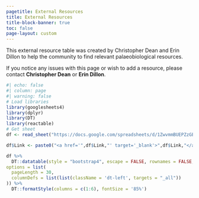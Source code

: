 ```yaml
---
pagetitle: External Resources
title: External Resources
title-block-banner: true
toc: false
page-layout: custom
---
```


::: {.grid .justify}

::: {.g-col-2}

:::

::: {.g-col-8}

This external resource table was created by Christopher Dean and Erin Dillon to help the community to find relevant palaeobiological resources.

If you notice any issues with this page or wish to add a resource, please contact <a href="mailto:christopherdaviddean@gmail.com" style="text-decoration: none" target="_blank">**Christopher Dean**</a> or <a href="mailto:emdillon23@gmail.com" style="text-decoration: none" target="_blank">**Erin Dillon**</a>.

```r
#| echo: false
#| column: page
#| warning: false
# Load libraries
library(googlesheets4)
library(dplyr)
library(DT)
library(reactable)
# Get sheet
df <- read_sheet("https://docs.google.com/spreadsheets/d/1ZwvmmBUEPZzGEcdE-ZWYPDGkafYcfSQkYwue9cQ_x9c/edit?usp=share_link")

df$Link <- paste0("<a href='",df$Link,"' target='_blank'>",df$Link,"</a>")

df %>%
  DT::datatable(style = "bootstrap4", escape = FALSE, rownames = FALSE,
options = list(
  pageLength = 30, 
  columnDefs = list(list(className = 'dt-left', targets = "_all"))
)) %>%
  DT::formatStyle(columns = c(1:6), fontSize = '85%')
```

:::

::: {.g-col-2}

:::

:::

